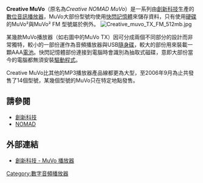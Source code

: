 {{noteTA
|1=zh-hans:数字音频播放器;zh-hk:數碼音訊播放器; zh-tw:數位音訊播放器
|2=zh-cn:数字; zh-tw:數位; zh-hk:數碼;
}}
'''Creative MuVo'''（原名為''Creative NOMAD MuVo''）是一系列由[[創新科技|創新科技]]生產的[[數位音訊播放器|數位音訊播放器]]，MuVo大部份型號均使用[[快閃記憶體|快閃記憶體]]來儲存資料，只有使用[[硬碟|硬碟]]的MuVo²與MuVo² FM 型號屬於例外。
[[File:Creative_muvo_TX_FM_512mb.jpg|thumb]]

某幾款MuVo播放器（如右圖中的MuVo TX）因可分成兩個不同部分的設計而非常獨特，較小的一部份運作為音頻播放器與USB[[隨身碟|隨身碟]]，較大的部份用來裝載一顆AAA[[電池|電池]]。快閃記憶體部份連接到電腦時會識別為抽取式磁碟，意即大部份當今的電腦都無須安裝[[驅動程式|驅動程式]]。

Creative MuVo比其他的MP3播放器產品線都更為大型，至2006年9月為止共發售了14個型號，某幾個型號的MuVo只在特定地點發售。

== 請參閱 ==
* [[創新科技|創新科技]]
* [[NOMAD|NOMAD]]

== 外部連結 ==
*[http://tw.creative.com/products/welcome.asp?category=213&subcategory=215 創新科技 - MuVo 播放器]{{Wayback|url=http://tw.creative.com/products/welcome.asp?category=213&subcategory=215 |date=20070311011950 }}

[[Category:數字音頻播放器|Category:數字音頻播放器]]
